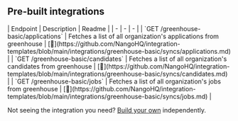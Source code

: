 
## Pre-built integrations

<AccordionGroup>


<Accordion title="Others">
| Endpoint | Description | Readme |
| - | - | - |
| `GET /greenhouse-basic/applications` | Fetches a list of all organization's applications from greenhouse | [🔗](https://github.com/NangoHQ/integration-templates/blob/main/integrations/greenhouse-basic/syncs/applications.md) |
| `GET /greenhouse-basic/candidates` | Fetches a list of all organization's candidates from greenhouse | [🔗](https://github.com/NangoHQ/integration-templates/blob/main/integrations/greenhouse-basic/syncs/candidates.md) |
| `GET /greenhouse-basic/jobs` | Fetches a list of all organization's jobs from greenhouse | [🔗](https://github.com/NangoHQ/integration-templates/blob/main/integrations/greenhouse-basic/syncs/jobs.md) |
</Accordion>

</AccordionGroup>

<Tip>Not seeing the integration you need? [Build your own](https://nango.dev/docs/guides/platform/functions) independently.</Tip>
